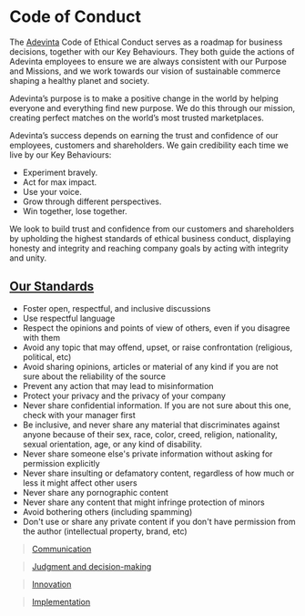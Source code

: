 
<Meta title="Contributing/Code of Conduct" />

# Code of Conduct

The [Adevinta](https://www.adevinta.com/) Code of Ethical Conduct serves as a roadmap for business decisions, together with our Key Behaviours. They both guide the actions of Adevinta employees to ensure we are always consistent with our Purpose and Missions, and we work towards our vision of sustainable commerce shaping a healthy planet and society.

Adevinta’s purpose is to make a positive change in the world by helping everyone and everything find new purpose. We do this through our mission, creating perfect matches on the world’s most trusted marketplaces.

Adevinta’s success depends on earning the trust and confidence of our employees, customers and shareholders. We gain credibility each time we live by our Key Behaviours:

- Experiment bravely.
- Act for max impact.
- Use your voice.
- Grow through different perspectives.
- Win together, lose together.

We look to build trust and confidence from our customers and shareholders by upholding the highest standards of ethical business conduct, displaying honesty and integrity and reaching company goals by acting with integrity and unity.

## [Our Standards](https://zeroheight.com/2c2e9ba82/p/4614f7-code-of-conduct)

- Foster open, respectful, and inclusive discussions
- Use respectful language
- Respect the opinions and points of view of others, even if you disagree with them
- Avoid any topic that may offend, upset, or raise confrontation (religious, political, etc)
- Avoid sharing opinions, articles or material of any kind if you are not sure about the reliability of the source
- Prevent any action that may lead to misinformation
- Protect your privacy and the privacy of your company
- Never share confidential information. If you are not sure about this one, check with your manager first
- Be inclusive, and never share any material that discriminates against anyone because of their sex, race, color, creed, religion, nationality, sexual orientation, age, or any kind of disability.
- Never share someone else's private information without asking for permission explicitly
- Never share insulting or defamatory content, regardless of how much or less it might affect other users
- Never share any pornographic content
- Never share any content that might infringe protection of minors
- Avoid bothering others (including spamming)
- Don't use or share any private content if you don't have permission from the author (intellectual property, brand, etc)

> [Communication](documentation/contributing/Communication.mdx)

> [Judgment and decision-making](documentation/contributing/JudgmentAndDecisionMaking.mdx)

> [Innovation](documentation/contributing/Innovation.mdx)

> [Implementation](documentation/contributing/Implementation.mdx)
